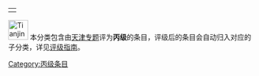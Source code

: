 {| align="right"
|{{Wikipedia:天津专题/状态图表}}
|}
[[Image:Tianjin_Station_03.jpg|40px]] 本分类包含由[[Wikipedia:天津专题|天津专题]]评为'''丙级'''的条目，评级后的条目会自动归入对应的子分类，详见[[Wikipedia:天津专题/评级|评级指南]]。

{{cat class|topic=天津|sort=天津|class=丙}}

{{CategoryTOC}}

[[Category:丙级条目|Category:丙级条目]]